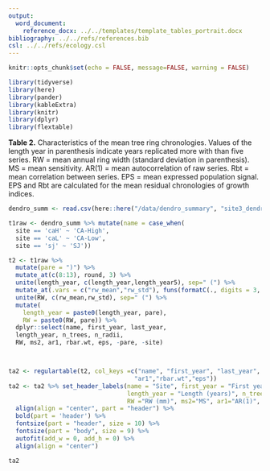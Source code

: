```yaml
---
output:
  word_document:
    reference_docx: ../../templates/template_tables_portrait.docx
bibliography: ../../refs/references.bib
csl: ../../refs/ecology.csl
---
```


```r
knitr::opts_chunk$set(echo = FALSE, message=FALSE, warning = FALSE)
```

```r
library(tidyverse)
library(here)
library(pander)
library(kableExtra)
library(knitr)
library(dplyr)
library(flextable)
```


**Table 2.** Characteristics of the mean tree ring chronologies. Values of the length year in parenthesis indicate years replicated more with than five series. RW = mean annual ring width (standard deviation in parenthesis). MS = mean sensitivity. AR(1) = mean autocorrelation of raw series. Rbt = mean correlation between series. EPS = mean expressed population signal. EPS and Rbt are calculated for the mean residual chronologies of growth indices. 

```r
dendro_summ <- read.csv(here::here("/data/dendro_summary", "site3_dendro_summary.csv"), header = TRUE)

t1raw <- dendro_summ %>% mutate(name = case_when(
  site == 'caH' ~ 'CA-High', 
  site == 'caL' ~ 'CA-Low',
  site == 'sj' ~ 'SJ')) 

t2 <- t1raw %>% 
  mutate(pare = ")") %>% 
  mutate_at(c(8:13), round, 3) %>% 
  unite(length_year, c(length_year,length_year5), sep=" (") %>%
  mutate_at(.vars = c("rw_mean","rw_std"), funs(formatC(., digits = 3, format = 'f'))) %>% 
  unite(RW, c(rw_mean,rw_std), sep=" (") %>%
  mutate(
    length_year = paste0(length_year, pare),
    RW = paste0(RW, pare)) %>% 
  dplyr::select(name, first_year, last_year, 
  length_year, n_trees, n_radii,
  RW, ms2, ar1, rbar.wt, eps, -pare, -site)



ta2 <- regulartable(t2, col_keys =c("name", "first_year", "last_year", "n_trees", "n_radii", "RW", "ms2",
                                   "ar1","rbar.wt","eps"))
ta2 <- ta2 %>% set_header_labels(name = "Site", first_year = "First year", last_year = "Last year",
                                 length_year = "Length (years)", n_trees ="# trees", n_radii = '# cores',
                                 RW ="RW (mm)", ms2="MS", ar1="AR(1)", rbar.wt = "Rbt", eps = "EPS") %>%
  align(align = "center", part = "header") %>% 
  bold(part = 'header') %>% 
  fontsize(part = "header", size = 10) %>% 
  fontsize(part = "body", size = 9) %>% 
  autofit(add_w = 0, add_h = 0) %>% 
  align(align = "center") 

ta2

```



